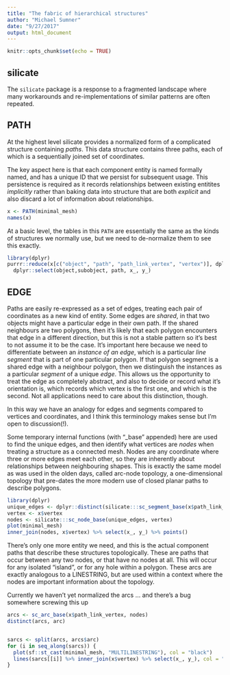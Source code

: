 ```yaml
---
title: "The fabric of hierarchical structures"
author: "Michael Sumner"
date: "9/27/2017"
output: html_document
---
```


```r
knitr::opts_chunk$set(echo = TRUE)
```

## silicate

The `silicate` package is a response to a fragmented landscape where many workarounds and re-implementations of similar patterns
are often repeated. 

## PATH

At the highest level silicate provides a normalized form of a complicated structure containing *paths*. This data structure contains three paths, each of which is a sequentially joined set of coordinates. 

The key aspect here is that each component entity is named formally named, and has a unique ID that we persist for subsequent usage. This persistence is required as it records relationships between existing entitites *implicitly* rather than baking data into structure that are both *explicit*  and also discard a lot of information about relationships. 

```r
x <- PATH(minimal_mesh)
names(x)
```

At a basic level, the tables in this `PATH` are essentially the same as the kinds of structures we normally use, but we need to de-normalize them to see this exactly. 

```r
library(dplyr)
purrr::reduce(x[c("object", "path", "path_link_vertex", "vertex")], dplyr::inner_join) %>% 
  dplyr::select(object,subobject, path, x_, y_)
```

## EDGE

Paths are easily re-expressed as a set of edges, treating each pair of coordinates as a new kind of entity. Some edges are *shared*, in that two objects might have a particular edge in their own path. If the shared neighbours are two polygons, then it's likely that each polygon encounters that edge in a different direction, but this is not a stable pattern so it's best to not assume it to be the case. It's important here because we need to differentiate between an *instance of an edge*, which is a particular *line segment* that is part of one particular polygon. If that polygon segment is a shared edge with a neighbour polygon, then we distinguish the instances as a particular *segment* of a unique *edge*. This allows us the opportunity to treat the edge as completely abstract, and also to decide or record what it's orientation is, which records which vertex is the first one, and which is the second. Not all applications need to care about this distinction, though. 

In this way we have an analogy for edges and segments compared to vertices and coordinates, and I think this terminology makes sense but I'm open to discussion(!). 

Some temporary internal functions (with "_base" appended) here are used to find the unique edges, and then identify what vertices are *nodes* when treating a structure as a connected mesh. Nodes are any coordinate where three or more edges meet each other, so they are inherently about relationships between neighbouring shapes. This is exactly the same model as was used in the olden days, called arc-node topology, a one-dimensional topology that pre-dates the more modern use of closed planar paths to describe polygons. 

```r
library(dplyr)
unique_edges <- dplyr::distinct(silicate:::sc_segment_base(x$path_link_vertex), edge, .keep_all = TRUE)
vertex <- x$vertex
nodes <- silicate:::sc_node_base(unique_edges, vertex)
plot(minimal_mesh)
inner_join(nodes, x$vertex) %>% select(x_, y_) %>% points()

```
There's only one more entity we need, and this is the actual component paths that describe these structures topologically. These are paths that occur between any two nodes, or that have no nodes at all. This will occur for any isolated "island", or for any hole within a polygon.  These arcs are exactly analogous to a LINESTRING, but are used within a context where the nodes are important information about the topology. 

Currently we haven't yet normalized the arcs  ... and there's a bug somewhere screwing this up 

```r
arcs <- sc_arc_base(x$path_link_vertex, nodes)
distinct(arcs, arc)


sarcs <- split(arcs, arcs$arc)
for (i in seq_along(sarcs)) {
  plot(sf::st_cast(minimal_mesh, "MULTILINESTRING"), col = "black")
  lines(sarcs[[i]] %>% inner_join(x$vertex) %>% select(x_, y_), col = "firebrick", lwd = 2)
}
```
